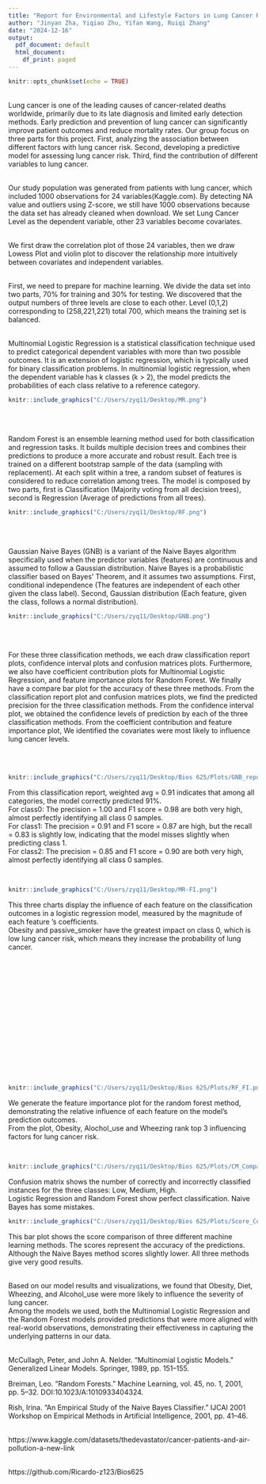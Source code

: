 ---
title: "Report for Environmental and Lifestyle Factors in Lung Cancer Risk"
author: "Jinyan Zha, Yiqiao Zhu, Yifan Wang, Ruiqi Zhang"
date: "2024-12-16"
output:
  pdf_document: default
  html_document:
    df_print: paged
---

```{r setup, include=FALSE}
knitr::opts_chunk$set(echo = TRUE)
```
\Large \textbf{Introduction}\
\large
Lung cancer is one of the leading causes of cancer-related deaths worldwide, primarily due to its late diagnosis and limited early detection methods. Early prediction and prevention of lung cancer can significantly improve patient outcomes and reduce mortality rates.
Our group focus on three parts for this project. First, analyzing the association between different factors with lung cancer risk. Second, developing a predictive model for assessing lung cancer risk. Third, find the contribution of different variables to lung cancer.\

\large \textbf{Dataset}\
Our study population was generated from patients with lung cancer, which included 1000 observations for 24 variables(Kaggle.com). By detecting NA value and outliers using Z-score, we still have 1000 observations because the data set has already cleaned when download. 
We set Lung Cancer Level as the dependent variable, other 23 variables become covariates.\

\Large \textbf{Method}\
\large
We first draw the correlation plot of those 24 variables, then we draw Lowess Plot and violin plot to discover the relationship more intuitively between covariates and independent variables.\

\large \textbf{Machine Learning}\
First, we need to prepare for machine learning. We divide the data set into two parts, 70% for training and 30% for testing. 
We discovered that the output numbers of three levels are close to each other. Level (0,1,2) corresponding to (258,221,221) total 700, which means the training set is balanced.\

\large \textbf{Multinomial Logistic Regression(McCullagh)}\
Multinomial Logistic Regression is a statistical classification technique used to predict categorical dependent variables with more than two possible outcomes. It is an extension of logistic regression, which is typically used for binary classification problems. 
In multinomial logistic regression, when the dependent variable has k classes (k > 2), the model predicts the probabilities of each class relative to a reference category.
```{r, echo = FALSE}
knitr::include_graphics("C:/Users/zyq11/Desktop/MR.png")
```
\

\large \textbf{Random Forest(Breiman)}\
Random Forest is an ensemble learning method used for both classification and regression tasks. It builds multiple decision trees and combines their predictions to produce a more accurate and robust result. 
Each tree is trained on a different bootstrap sample of the data (sampling with replacement). At each split within a tree, a random subset of features is considered to reduce correlation among trees. 
The model is composed by two parts, first is Classification (Majority voting from all decision trees), second is Regression (Average of predictions from all trees).
```{r, echo = FALSE}
knitr::include_graphics("C:/Users/zyq11/Desktop/RF.png")
```
\

\large \textbf{Gaussian Naive Bayes(Rish)}\
Gaussian Naive Bayes (GNB) is a variant of the Naive Bayes algorithm specifically used when the predictor variables (features) are continuous and assumed to follow a Gaussian distribution. Naive Bayes is a probabilistic classifier based on Bayes' Theorem, and it assumes two assumptions.
First, conditional independence (The features are independent of each other given the class label). Second, Gaussian distribution (Each feature, given the class, follows a normal distribution).
```{r, echo = FALSE}
knitr::include_graphics("C:/Users/zyq11/Desktop/GNB.png")
```
\

\large \textbf{Method Summary}\
For these three classification methods, we each draw classification report plots, confidence interval plots and confusion matrices plots. Furthermore, we also have coefficient contribution plots for Multinomial Logistic Regression, and feature importance plots for Random Forest. We finally have a compare bar plot for the accuracy of these three methods.
From the classification report plot and confusion matrices plots, we find the predicted precision for the three classification methods. From the confidence interval plot, we obtained the confidence levels of prediction by each of the three classification methods. From the coefficient contribution and feature importance plot, We identified the covariates were most likely to influence lung cancer levels.

\Large \textbf{Result}\
\large
\Large \textbf{Gaussian Naive Bayes}\
```{r, echo = FALSE,out.width='75%'}
knitr::include_graphics("C:/Users/zyq11/Desktop/Bios 625/Plots/GNB_report.png")  
```
\large
From this classification report, weighted avg = 0.91 indicates that among all categories, the model correctly predicted 91%.\
For class0: The precision = 1.00 and F1 score = 0.98 are both very high, almost perfectly identifying all class 0 samples.\
For class1: The precision = 0.91 and F1 score = 0.87 are high, but the recall = 0.83 is slightly low, indicating that the model misses slightly when predicting class 1.\
For class2: The precision = 0.85 and F1 score = 0.90 are both very high, almost perfectly identifying all class 0 samples.\

\Large \textbf{Multinomial Logistic Regression}\
```{r, echo = FALSE,out.width='75%'}
knitr::include_graphics("C:/Users/zyq11/Desktop/MR-FI.png")
```

\large
This three charts display the influence of each feature on the classification outcomes in a logistic regression model, measured by the magnitude of each feature 's coefficients.\
Obesity and passive_smoker have the greatest impact on class 0, which is low lung cancer risk, which means they increase the probability of lung cancer.\
\
\
\
\
\
\
\
\
\
\
\
\
\
\
\Large \textbf{Random Forest}\
```{r, echo = FALSE,out.width='75%'}
knitr::include_graphics("C:/Users/zyq11/Desktop/Bios 625/Plots/RF_FI.png")
```
\large
We generate the feature importance plot for the random forest method, demonstrating the relative influence of each feature on the model's prediction outcomes.\
From the plot, Obesity, Alochol_use and Wheezing rank top 3 influencing factors for lung cancer risk.\

\Large \textbf{Comparison and Accuracy}\
```{r, echo = FALSE,out.width='75%'}
knitr::include_graphics("C:/Users/zyq11/Desktop/Bios 625/Plots/CM_Compariosn.png")
```  
\large
Confusion matrix shows the number of correctly and incorrectly classified instances for the three classes: Low, Medium, High.\
Logistic Regression and Random Forest show perfect classification. Naive Bayes has some mistakes.\

```{r, echo = FALSE,out.width='75%'}
knitr::include_graphics("C:/Users/zyq11/Desktop/Bios 625/Plots/Score_Compariosn.png")
```  
\large
This bar plot shows the score comparison of three different machine learning methods. The scores represent the accuracy of the predictions.\
Although the Naive Bayes method scores slightly lower. All three methods give very good results.\

\Large \textbf{Conclusion}\
\large
Based on our model results and visualizations, we found that Obesity, Diet, Wheezing, and Alcohol_use were more likely to influence the severity of lung cancer.\
Among the models we used, both the Multinomial Logistic Regression and the Random Forest models provided predictions that were more aligned with real-world observations, demonstrating their effectiveness in capturing the underlying patterns in our data.\

\Large \textbf{Reference}\
\large
McCullagh, Peter, and John A. Nelder. "Multinomial Logistic Models." Generalized Linear Models. Springer, 1989, pp. 151–155.

Breiman, Leo. "Random Forests." Machine Learning, vol. 45, no. 1, 2001, pp. 5–32. DOI:10.1023/A:1010933404324.

Rish, Irina. "An Empirical Study of the Naive Bayes Classifier." IJCAI 2001 Workshop on Empirical Methods in Artificial Intelligence, 2001, pp. 41–46.

\Large \textbf{Dataset}\
\large
https://www.kaggle.com/datasets/thedevastator/cancer-patients-and-air-pollution-a-new-link

\Large \textbf{Github link}\
\large
https://github.com/Ricardo-z123/Bios625
